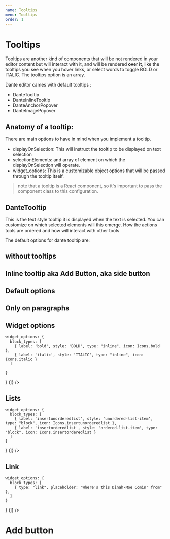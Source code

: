 ```yaml
---
name: Tooltips
menu: Tooltips
order: 1
---
```




# Tooltips

Tooltips are another kind of components that will be not rendered in your editor content but will interact with it, and will be rendered **over it**, like the tooltips you see when you hover links, or select words to toggle BOLD or ITALIC. The tooltips option is an array.

Dante editor cames with default tooltips :

+ DanteTooltip
+ DanteInlineTooltip
+ DanteAnchorPopover
+ DanteImagePopover

## Anatomy of a tooltip:

There are main options to have in mind when you implement a tooltip.
+ displayOnSelection: This will instruct the tooltip to be displayed on text selection
+ selectionElements: and array of element on which the displayOnSelection will operate.
+ widget_options: This is a customizable object options that will be passed through the tooltip itself.

> note that a tooltip is a React component, so it's important to pass the component class to this configuration.


## DanteTooltip

This is the text style tooltip it is displayed when the text is selected. You can customize on which selected elements will this emerge. How the actions tools are ordered and how will interact with other tools

The default options for dante tooltip are: 



## without tooltips

<Playground>
  <Dante content={null} tooltips={[]} />
</Playground>

## Inline tooltip aka Add Button, aka side button

<Playground>
  <Dante content={null} tooltips={[DanteInlineTooltipConfig({widget_options: {aa: "oo"}  })]} />
</Playground>

## Default options

<Playground>
  <Dante content={null} tooltips={[DanteTooltipConfig()]} />
</Playground>

## Only on paragraphs

<Playground>
  <Dante content={null} 
  tooltips={[DanteTooltipConfig({
    selectionElements: ['unstyled']
  })]} />
</Playground>


## Widget options

<Playground>
  <Dante content={null} 
  tooltips={[DanteTooltipConfig( {

    widget_options: {
      block_types: [
        { label: 'bold', style: 'BOLD', type: "inline", icon: Icons.bold },
        { label: 'italic', style: 'ITALIC', type: "inline", icon: Icons.italic }
      ]

    }

  } )]} />
</Playground>


## Lists

<Playground>
  <Dante content={null} 
  tooltips={[DanteTooltipConfig( {

    widget_options: {
      block_types: [
        { label: 'insertunorderedlist', style: 'unordered-list-item', type: "block", icon: Icons.insertunorderedlist },
        { label: 'insertorderedlist', style: 'ordered-list-item', type: "block", icon: Icons.insertorderedlist }
      ]
    }

  } )]} />
</Playground>


## Link

<Playground>
  <Dante content={null} 
  tooltips={[DanteTooltipConfig( {

    widget_options: {
      block_types: [
        { type: "link", placeholder: "Where's this Dinah-Moe Comin' from" },
      ]
    }

  } )]} />
</Playground>


# Add button


<Playground>
  <Dante content={null} 
   tooltips={[DanteInlineTooltipConfig()]} 
   widgets={[CustomWidgetconfig()]}
  />
</Playground>


